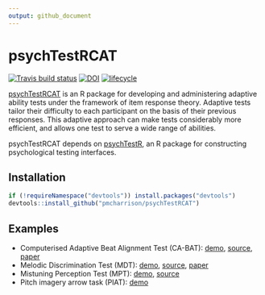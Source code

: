```yaml
---
output: github_document
---
```


# psychTestRCAT

[![Travis build status](https://travis-ci.org/pmcharrison/psychTestRCAT.svg?branch=master)](https://travis-ci.org/pmcharrison/psychTestRCAT)
[![DOI](https://zenodo.org/badge/DOI/10.5281/zenodo.1415357.svg)](https://doi.org/10.5281/zenodo.1415357)
[![lifecycle](https://img.shields.io/badge/lifecycle-experimental-orange.svg)](https://www.tidyverse.org/lifecycle/#experimental)

[psychTestRCAT](https://pmcharrison.github.io/psychTestRCAT/)
is an R package for developing and administering adaptive ability tests under the framework of item response theory. Adaptive tests tailor their difficulty to each participant on the basis of their previous responses. This adaptive approach can make tests considerably more efficient, and allows one test to serve a wide range of abilities.

psychTestRCAT depends on 
[psychTestR](https://pmcharrison.github.io/psychTestR/),
an R package for constructing psychological testing interfaces.

## Installation

```r 
if (!requireNamespace("devtools")) install.packages("devtools")
devtools::install_github("pmcharrison/psychTestRCAT")
```

## Examples

- Computerised Adaptive Beat Alignment Test (CA-BAT):
[demo](http://shiny.pmcharrison.com/cabat-demo), 
[source](https://github.com/pmcharrison/cabat),
[paper](https://doi.org/10.1038/s41598-018-30318-8)
- Melodic Discrimination Test (MDT):
[demo](http://shiny.pmcharrison.com/mdt-demo),
[source](https://github.com/pmcharrison/mdt),
[paper](https://doi.org/10.1038/s41598-017-03586-z)
- Mistuning Perception Test (MPT):
[demo](http://shiny.pmcharrison.com/mpt-demo),
[source](https://github.com/pmcharrison/mpt)
- Pitch imagery arrow task (PIAT):
[demo](http://shiny.pmcharrison.com/piat-demo)
